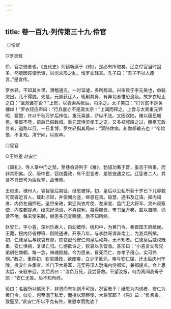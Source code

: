 ```yaml
---
---
---
```

title: 卷一百九·列传第三十九·伶官
---

 ◎伶官

○罗衣轻

伶，官之微者也。《五代史》列镜新磨于《传》，是必有所取矣。辽之伶官当时固多，然能因诙谐示谏，以消未形之乱，惟罗衣轻耳。孔子曰：“君子不以人废言。”是宜传。

罗衣轻，不知其乡里。滑稽通变，一时谐谑，多所规讽。兴宗败于李元昊也，单骑突出，几不得脱。先是，元昊获辽人，辄劓其鼻，有奔北者惟恐追及。故罗衣轻止之曰：“且观鼻在否？”上怒，以毳索系帐后，将杀之。太子笑曰：“打诨底不是黄幡绰！”罗衣轻应声曰：“行兵底亦不是唐太宗！”上闻而释之。上尝与太弟重元狎昵，宴酣，许以千秋万岁后传位。重元喜甚，骄纵不法。又因双陆，赌以居民城邑。帝屡不竞，前后已偿数城。重元既恃梁孝王之宠，又多郑叔段之过，朝臣无敢言者，道路以目。一日复博，罗衣轻指其局曰：“双陆休痴，和你都输去也！”帝始悟，不复戏。清宁间，以疾卒。

◎宦官

○王继恩 赵安仁

《周礼》，寺人掌中门之禁。至巷伯诗列于《雅》，勃貂功著于晋，虽忠于所事，而非其职矣。汉、唐中世，窃权蠹政，有不忍言者，是皆宠遇之过。辽宦者二人，其贤不肖皆可为后世鉴，故传焉。

王继恩，棣州人。睿智皇后南征，继恩被俘。初，皇后以公私所获十岁已下儿容貌可观者近百人，载赴凉陉，并使阉为竖，继恩在焉。聪慧，通书及辽语。擢内谒者、内侍左厢押班。圣宗亲政，累迁尚衣库使、左承宣、监门卫大将军、灵州观察使、内库都提点。继恩好清谈，不喜权利，每得赐赉，市书至万卷，载以自随，诵读不倦。每宋使来聘，继恩多充宣赐使。后不知所终。

赵安仁，字小喜，深州乐寿人，自幼被俘。统和中，为黄门令、秦晋国王府祗候。王薨，授内侍省押班、御院通进。开泰八年，与李胜哥谋奔南土，为游兵所擒。初，仁德皇后与钦哀有隙，钦哀密令安仁伺皇后动静，无不知者。仁德皇后威权既重，安仁惧祸，复谋亡归。仁德欲诛之，钦哀以言营救。圣宗曰：“小喜言父母兄弟俱在南朝，每一念，神魂陨越。今为思亲，冒死而亡，亦孝子用心，实可怜悯。”赦之。重熙初，钦哀摄政，欲废帝，立少子重元。帝与安仁谋，迁太后庆州守陵，授安仁左承宣、监门卫大将军，充契丹汉人渤海内侍都知，兼都提点。会上思太后，亲驭奉迎，太后责曰：”汝负万死，我尝营救。不望汝报，何为离间我母子耶！”安仁无答。后不知所终。

论曰：名器所以砺天下，非贤而有功则不可授，况宦者乎！继恩为内谒者，安仁为黄门令，似矣，何至溺于私爱，而授以观察使、大将军耶？《易》曰：“负且乘，致寇至。”此安仁所以不克有终，继恩幸而免欤？

